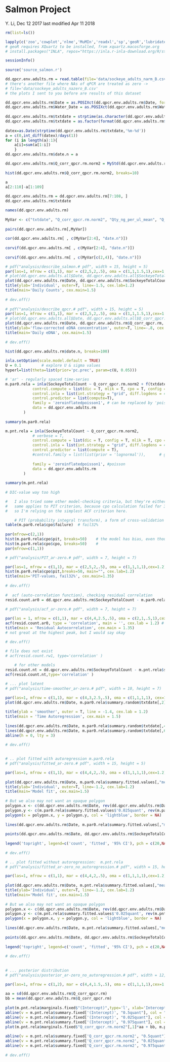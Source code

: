 # Salmon Project

Y. Li, Dec 12 2017
last modified Apr 11 2018

```r
rm(list=ls())
```

```r
lapply(c('zoo','cowplot','nlme','MuMIn','readxl','sp','geoR','lubridate','tidyverse','INLA'),library,character.only = T)
# geoR requires XQuartz to be installed, from xquartz.macosforge.org
# install.packages("INLA", repos="https://inla.r-inla-download.org/R/stable", dep=TRUE)

sessionInfo()
	
source('source_salmon.r')
```


```r
dd.qpcr.env.adults.rm = read.table(file='data/sockeye_adults_narm_B.csv',sep=',',header=T)
# there's another file where NAs of qPCR are treated as zero ->
# file='data/sockeye_adults_nazero_B.csv'
# the plots I sent to you before are results of this dataset
```

```r
dd.qpcr.env.adults.rm$Date = as.POSIXct(dd.qpcr.env.adults.rm$Date, format='%Y-%m-%d')
dd.qpcr.env.adults.rm$Water_Date = as.POSIXct(dd.qpcr.env.adults.rm$Water_Date, format='%Y-%m-%d')
	
dd.qpcr.env.adults.rm$txtdate = strptime(as.character(dd.qpcr.env.adults.rm$Date),'%Y-%m-%d')
dd.qpcr.env.adults.rm$txtdate = as.factor(format(dd.qpcr.env.adults.rm$txtdate,'%m-%d'))
	
datex=as.Date(strptime(dd.qpcr.env.adults.rm$txtdate,'%m-%d'))
a = c(0,int_diff(datex)/days(1))
for (i in length(a):1){	
    a[i]=sum(a[1:i]) 
    }
dd.qpcr.env.adults.rm$date.n = a
```

```r
dd.qpcr.env.adults.rm$Q_corr_qpcr.rm.norm2 = MyStd(dd.qpcr.env.adults.rm$Q_corr_qpcr.rm)
	
hist(dd.qpcr.env.adults.rm$Q_corr_qpcr.rm.norm2, breaks=10)

```

```r
a
a[2:110]-a[1:109]
	
dd.qpcr.env.adults.rm = dd.qpcr.env.adults.rm[7:108, ]
dd.qpcr.env.adults.rm$txtdate
```

```r
names(dd.qpcr.env.adults.rm)
	
MyVar <- c("txtdate", "Q_corr_qpcr.rm.norm2", "Qty_ng_per_ul_mean", "Q_cfs", "SockeyeTotalCount") # date.n
	
pairs(dd.qpcr.env.adults.rm[,MyVar])
	
cor(dd.qpcr.env.adults.rm[ , c(MyVar[2:4], "date.n")])
	
corvif(dd.qpcr.env.adults.rm[ , c(MyVar[2:4], "date.n")])
	
corvif(dd.qpcr.env.adults.rm[ , c(MyVar[c(2,4)], "date.n")])
```


```r
# pdf("analysis/describe_salmon.# pdf", width = 15, height = 5)
par(las=1, mfrow = c(1,1), mar = c(2,5,2,.5), oma = c(1,1,1.5,1),cex=1.2)
# plot(dd.qpcr.env.adults.all$Date, dd.qpcr.env.adults.all$SockeyeTotalCount, xlab='', ylab='' ,type='l')
plot(dd.qpcr.env.adults.rm$Date, dd.qpcr.env.adults.rm$SockeyeTotalCount, xlab='', ylab='' ,type='l')
title(ylab='Individual', outer=T, line=-1.5, cex.lab=1.2)
title(main='Daily Counts', cex.main=1.5)
	
# dev.off()
	
# pdf("analysis/describe_qpcr.# pdf", width = 15, height = 5)
par(las=1, mfrow = c(1,1), mar = c(2,5,2,.5), oma = c(1,1,1.5,1),cex=1.2)
# plot(dd.qpcr.env.adults.all$Date, dd.qpcr.env.adults.all$Q_corr_qpcr.all, xlab='', ylab='', type='l')
plot(dd.qpcr.env.adults.rm$Date, dd.qpcr.env.adults.rm$Q_corr_qpcr.rm, xlab='', ylab='', type='l')
title(ylab='flow-corrected eDNA concentration', outer=T, line=-.8, cex.lab=1.2)
title(main='Daily eDNA', cex.main=1.5)
	
# dev.off()
```
	
```r
hist(dd.qpcr.env.adults.rm$date.n, breaks=100)
	
inla.setOption(scale.model.default = TRUE)
U = 0.1			# explore U & sigma values
hyperl=list(theta=list(prior='pc.prec', param=c(U, 0.05)))
```

	
```r
# 'ar' - regularly spaced time-series
m.par0.rela = inla(SockeyeTotalCount ~ Q_corr_qpcr.rm.norm2 + f(txtdate, model = 'ar1', hyper=hyperl),
			control.compute = list(dic = T, mlik = T, cpo = T, config = T),
			control.inla = list(int.strategy = "grid", diff.logdens = 4, strategy="laplace", npoints=21),	
			control.predictor = list(compute=T),
			family = 'zeroinflatedpoisson1', # can be replaced by 'poisson'
			data = dd.qpcr.env.adults.rm
		)
	
summary(m.par0.rela)
```

	
```r
m.pnt.rela = inla(SockeyeTotalCount ~ Q_corr_qpcr.rm.norm2,
			# verbose = T,
			control.compute = list(dic = T, config = T, mlik = T, cpo = T),
			control.inla = list(int.strategy = "grid", diff.logdens = 4, strategy = "laplace", npoints = 21),	
			control.predictor = list(compute = T),
			#control.family = list(list(prior = 'lognormal')),		# gamma
			
			family = 'zeroinflatedpoisson1', #poisson
			data = dd.qpcr.env.adults.rm
		)
	
summary(m.pnt.rela)
	
# DIC-value way too high
```


```r
#	I also tried some other model-checking criteria, but they're either too conservative (meaning all models are good according to these conservative criteria) or I'm not quite sure if I did a correct job applying them. 
#	same applies to PIT criterion, because cpo calculation failed for 32% of the data points
#	so I'm relying on the simplest ACF criterion here. 

	# PIT (probability integral transform), a form of cross-validation test 
table(m.par0.rela$cpo$failure)	# fail32% 
	
par(mfrow=c(2,1))
hist(m.par0.rela$cpo$pit, breaks=50)	# the model has bias, even though cpo fails at 32%
hist(m.par0.rela$cpo$cpo, breaks=50)	#
par(mfrow=c(1,1))	

# pdf("analysis/PIT_ar-zero.# pdf", width = 7, height = 7)

par(las=1, mfrow = c(1,1), mar = c(2,5,2,.5), oma = c(1,1,1,1),cex=1.2)
hist(m.par0.rela$cpo$pit,breaks=50, main="", cex.lab=1.2)
title(main='PIT-values, fail32%', cex.main=1.35)
	
# dev.off()
	
#  acf (auto-correlation function), checking residual correlation
resid.count.ar0 = dd.qpcr.env.adults.rm$SockeyeTotalCount - m.par0.rela$summary.fitted.values$mean
	
# pdf("analysis/acf_ar-zero.# pdf", width = 7, height = 7)

par(las = 1, mfrow = c(1,1), mar = c(4,4,2.5,.5), oma = c(2,1,.5,1),cex=1.2)
acf(resid.count.ar0, type = 'correlation', main = '', cex.lab = 1.2) # covariance
title(main = 'Residual Autocorrelation', cex.main = 1.35)
# not great at the highest peak, but I would say okay

# dev.off()

# file does not exist
# acf(resid.count.rw1, type='correlation' )
	
	# for other models 
resid.count.nt = dd.qpcr.env.adults.rm$SockeyeTotalCount - m.pnt.rela$summary.fitted.values$mean
acf(resid.count.nt,type='correlation' )
```

```r
# ... plot latent
# pdf("analysis/time-smoother_ar-zero.# pdf", width = 10, height = 7)

par(las=1, mfrow = c(1,1), mar = c(4,3,2.5,.5), oma = c(1,1,1,1), cex=1.2)
plot(dd.qpcr.env.adults.rm$Date, m.par0.rela$summary.random$txtdate[,2][7:108], type = 'l', ylab = '', xlab = '', ylim = c(min(m.par0.rela$summary.random$txtdate[,4]), max(m.par0.rela$summary.random$txtdate[,6])))		#
	
title(ylab = 'smoother', outer = T, line = -1.4, cex.lab = 1.2)
title(main = 'Time Autoregression', cex.main = 1.5)
	
lines(dd.qpcr.env.adults.rm$Date, m.par0.rela$summary.random$txtdate[,4][7:108], lty = 2, col = 'black')
lines(dd.qpcr.env.adults.rm$Date, m.par0.rela$summary.random$txtdate[,6][7:108], lty = 2, col = 'black')
abline(h = 0, lty = 3)
	
# dev.off()
	

# .. plot fitted with autoregression m.par0.rela
# pdf("analysis/fitted_ar-zero.# pdf", width = 15, height = 5)

par(las=1, mfrow = c(1,1), mar = c(4,4,2,.5), oma = c(1,1,1,1),cex=1.2)
	
plot(dd.qpcr.env.adults.rm$Date, m.par0.rela$summary.fitted.values[,"mean"], type='n', lty=1, pch=4,col='blue', ylim=c(min(m.par0.rela$summary.fitted.values[,3]),max(m.par0.rela$summary.fitted.values[,5])), xlab='', ylab='')	#, 
title(ylab='Individual', outer=T, line=-1.2, cex.lab=1.2)
title(main='Model fit', cex.main=1.5)
	
# But we also may not want an opaque polygon
polygon.x <- c(dd.qpcr.env.adults.rm$Date, rev(dd.qpcr.env.adults.rm$Date))
polygon.y <- c(m.par0.rela$summary.fitted.values$'0.025quant', rev(m.par0.rela$summary.fitted.values$'0.975quant'))
polygon(x = polygon.x, y = polygon.y, col = 'lightblue', border = NA)
	
lines(dd.qpcr.env.adults.rm$Date, m.par0.rela$summary.fitted.values[,"mean"], lty = 1,col = 'blue')
	
points(dd.qpcr.env.adults.rm$Date, dd.qpcr.env.adults.rm$SockeyeTotalCount, ylab = 'Total count',xlab = 'Date', type = 'p', pch = 20, col = '#FFA50088', lty=1)	#lwd=3, 
	
legend('topright', legend=c('count', 'fitted', '95% CI'), pch = c(20,NA, NA), col = c('#FFA50088', 'blue', 'lightblue'), lty = c(NA, 1, 1), lwd = c(1,1,10), bty = 'n', cex = 1.2)
	
# dev.off()

```

```r

# .. plot fitted without autoregression:  m.pnt.rela
# pdf("analysis/fitted_ar-zero_no_autoregression.# pdf", width = 15, height = 5)

par(las=1, mfrow = c(1,1), mar = c(4,4,2,.5), oma = c(1,1,1,1),cex=1.2)
	
plot(dd.qpcr.env.adults.rm$Date, m.pnt.rela$summary.fitted.values[,"mean"], type='n', lty=1, pch=4,col='blue', ylim=c(min(m.pnt.rela$summary.fitted.values[,3]),max(m.pnt.rela$summary.fitted.values[,5])), xlab='', ylab='')	#, 
title(ylab='Individual', outer=T, line=-1.2, cex.lab=1.2)
title(main='Model fit', cex.main=1.5)
	
# But we also may not want an opaque polygon
polygon.x <- c(dd.qpcr.env.adults.rm$Date, rev(dd.qpcr.env.adults.rm$Date))
polygon.y <- c(m.pnt.rela$summary.fitted.values$'0.025quant', rev(m.pnt.rela$summary.fitted.values$'0.975quant'))
polygon(x = polygon.x, y = polygon.y, col = 'lightblue', border = NA)
	
lines(dd.qpcr.env.adults.rm$Date, m.pnt.rela$summary.fitted.values[,"mean"], lty = 1,col = 'blue')
	
points(dd.qpcr.env.adults.rm$Date, dd.qpcr.env.adults.rm$SockeyeTotalCount, ylab = 'Total count',xlab = 'Date', type = 'p', pch = 20, col = '#FFA50088', lty=1)	#lwd=3, 
	
legend('topright', legend=c('count', 'fitted', '95% CI'), pch = c(20,NA, NA), col = c('#FFA50088', 'blue', 'lightblue'), lty = c(NA, 1, 1), lwd = c(1,1,10), bty = 'n', cex = 1.2)
	
# dev.off()
	
	
# ... posterior distribution
# pdf("analysis/posterior_ar-zero_no_autoregression.# pdf", width = 12, height = 6)

par(las=1, mfrow = c(1,2), mar = c(4,4,1.5,.5), oma = c(1,1,1,1),cex=1.1)
	
aa = sd(dd.qpcr.env.adults.rm$Q_corr_qpcr.rm)
bb = mean(dd.qpcr.env.adults.rm$Q_corr_qpcr.rm)
	
plot(m.pnt.rela$marginals.fixed$"(Intercept)",type='l', xlab='Intercept', ylab='', cex.lab=1.2)
abline(v = m.pnt.rela$summary.fixed['(Intercept)', "0.5quant"], col = "red",lty=3)
abline(v = m.pnt.rela$summary.fixed['(Intercept)', "0.025quant"], col = "red",lty=3)
abline(v = m.pnt.rela$summary.fixed['(Intercept)', "0.975quant"], col = "red",lty=3)
plot(m.pnt.rela$marginals.fixed$"Q_corr_qpcr.rm.norm2"[,1]*aa + bb, m.pnt.rela$marginals.fixed$"Q_corr_qpcr.rm.norm2"[,2],type='l', xlab='eDNA concentration', ylab='', cex.lab=1.2)
	
abline(v = m.pnt.rela$summary.fixed['Q_corr_qpcr.rm.norm2', "0.5quant"]*aa + bb, col = "red",lty=3)
abline(v = m.pnt.rela$summary.fixed['Q_corr_qpcr.rm.norm2', "0.025quant"]*aa + bb, col = "red",lty=3)
abline(v = m.pnt.rela$summary.fixed['Q_corr_qpcr.rm.norm2', "0.975quant"]*aa + bb, col = "red",lty=3)
	
# dev.off()
```
















